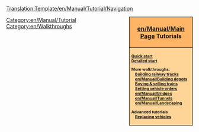 <noinclude>[[Translation:Template/en/Manual/Tutorial/Navigation]]</noinclude><!--

NOTE2SELF:

WALKTHROUGHS SHOULD BE DEVIDED INTO CATEGORIES:

GENERAL (LANDSCAPING, BRIDGES, TUNNELS ETC.)

ROAD VEHICLES (DEPOTS, STATIONS AND BUS STOPS, ROAD BUILDING ETC.)

RAILROAD (TRACKS, TRAINS, DEPOTS, SIGNALS ETC.)

SHIPS (DOCKS, DEPOTS, BOUYS, CANALS ETC.)

AIRCRAFT (AIRPORTS, HELIPADS ETC.)

ADVANCED (REPLACING, MULTISTATIONS ETC.)

-->
<div style="float:right; padding-left:12px; background:#ffffff;">
<div style="width:160px; border:1px solid #000000; background:#ffb466; padding:5px; -moz-border-radius-topleft:5px; -moz-border-radius-topright:5px; font-size: 12pt;">
<center><strong><font size="3">[[en/Manual/Main Page]] Tutorials</font></strong></center>
</div>
<div style="width:160px;  border:1px solid black; border-top-width: 0px; background:#ffd496; padding:5px; -moz-border-radius-bottomleft:5px; -moz-border-radius-bottomright:8px; font-size: 8pt;">
<strong>
[[en/Manual/Tutorial/Main Page|Quick start]]<br/>
[[en/Manual/Tutorial/Main Page|Detailed start]]

More walkthroughs:<br/>
&nbsp; &nbsp; [[en/Manual/Building tracks|Building railway tracks]]<br/>
&nbsp; &nbsp; [[en/Manual/Building depots]]<br/>
&nbsp; &nbsp; [[en/Manual/Buying trains|Buying & selling trains]]<br/>
&nbsp; &nbsp; [[en/Manual/Orders|Setting vehicle orders]]<br/>
&nbsp; &nbsp; [[en/Manual/Bridges]]<br/>
&nbsp; &nbsp; [[en/Manual/Tunnels]]<br/>
&nbsp; &nbsp; [[en/Manual/Landscaping]]

Advanced tutorials<br/>
&nbsp; &nbsp; [[en/Replacing Vehicles|Replacing vehicles]]<br/>
</strong>
</div>
</div>
<includeonly>
[[Category:en/Manual/Tutorial]]
[[Category:en/Walkthroughs]]
</includeonly>